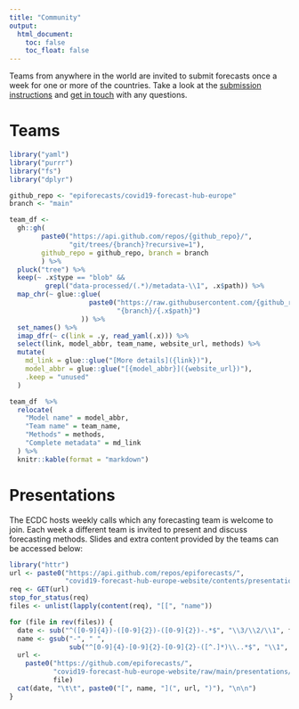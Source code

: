 ```yaml
---
title: "Community"
output:
  html_document:
    toc: false
    toc_float: false
---
```

Teams from anywhere in the world are invited to submit forecasts once a week for one or more of the countries. Take a look at the [submission instructions](https://github.com/epiforecasts/covid19-forecast-hub-europe/wiki) and [get in touch](contact.html) with any questions.

# Teams

```r
library("yaml")
library("purrr")
library("fs")
library("dplyr")

github_repo <- "epiforecasts/covid19-forecast-hub-europe"
branch <- "main"

team_df <-
  gh::gh(
        paste0("https://api.github.com/repos/{github_repo}/",
               "git/trees/{branch}?recursive=1"),
        github_repo = github_repo, branch = branch
        ) %>%
  pluck("tree") %>%
  keep(~ .x$type == "blob" &&
         grepl("data-processed/(.*)/metadata-\\1", .x$path)) %>%
  map_chr(~ glue::glue(
                    paste0("https://raw.githubusercontent.com/{github_repo}/",
                           "{branch}/{.x$path}")
                  )) %>%
  set_names() %>%
  imap_dfr(~ c(link = .y, read_yaml(.x))) %>%
  select(link, model_abbr, team_name, website_url, methods) %>%
  mutate(
    md_link = glue::glue("[More details]({link})"),
    model_abbr = glue::glue("[{model_abbr}]({website_url})"),
    .keep = "unused"
  )

team_df  %>%
  relocate(
    "Model name" = model_abbr,
    "Team name" = team_name,
    "Methods" = methods,
    "Complete metadata" = md_link
  ) %>%
  knitr::kable(format = "markdown")
```

# Presentations

The ECDC hosts weekly calls which any forecasting team is welcome to join. Each week a different team is invited to present and discuss forecasting methods. Slides and extra content provided by the teams can be accessed below:

```r
library("httr")
url <- paste0("https://api.github.com/repos/epiforecasts/",
              "covid19-forecast-hub-europe-website/contents/presentations")
req <- GET(url)
stop_for_status(req)
files <- unlist(lapply(content(req), "[[", "name"))

for (file in rev(files)) {
  date <- sub("^([0-9]{4})-([0-9]{2})-([0-9]{2})-.*$", "\\3/\\2/\\1", file)
  name <- gsub("-", " ",
               sub("^[0-9]{4}-[0-9]{2}-[0-9]{2}-([^.]*)\\..*$", "\\1", file))
  url <-
    paste0("https://github.com/epiforecasts/",
           "covid19-forecast-hub-europe-website/raw/main/presentations/",
           file)
  cat(date, "\t\t", paste0("[", name, "](", url, ")"), "\n\n")
}
```
